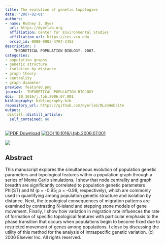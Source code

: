 ```yaml
---
title: The evolution of genetic topologies
date: '2007-02-01'
authors:
- name: Rodney J. Dyer
  url: https://dyerlab.org
  affiliation: Center for Environmental Studies
  affiliation_url: https://ces.vcu.edu
  orcid_id: 0000-0003-4707-3453
description: |
    THEORETICAL POPULATION BIOLOGY. 2007.  
categories: 
- population graphs
- genetic structure
- isolation by distance
- graph theory
- centrality
- graph diameter
preview: featured.png
journal:  THEORETICAL POPULATION BIOLOGY
doi:  10.1016/j.tpb.2006.07.001
bibliography: bibliography.bib
repository_url: https://github.com/dyerlab/DLabWebsite
output:
 distill::distill_article:
  self_contained: no
---
```


 [![PDF Download](https://img.shields.io/badge/PDF-21B02C.svg)](https://drive.google.com/open?id=0B0T81CzLjtfPUnRDVzhiUmJ2NE0) [![ DOI 10.1016/j.tpb.2006.07.001](http://img.shields.io/badge/DOI-474747.svg)](https://doi.org/10.1016/j.tpb.2006.07.001)

![]( featured.png )

## Abstract

This manuscript explores the simultaneous evolution of population genetic parameters and topological features within a population graph through a series of Monte Carlo simulations. I show that node centrality and graph breadth are significantly correlated to population genetic parameters Phi(ST) and M (p = -0.95; p = -0.98, respectively), which are commonly used in quantifying among population genetic structure and isolation by distance. Next, the topological consequences of migration patterns are examined by contrasting N-island and stepping stone models of gene movement. Finally, I show how variation in migration rate influences the rate of formation of specific topological features with particular emphasis to the phase transition that occurs when populations begin to become fixed due to restricted movement of genes among populations. I close by discussing the utility of this method for the analysis of intraspecific genetic variation. (c) 2006 Elsevier Inc. All rights reserved.
